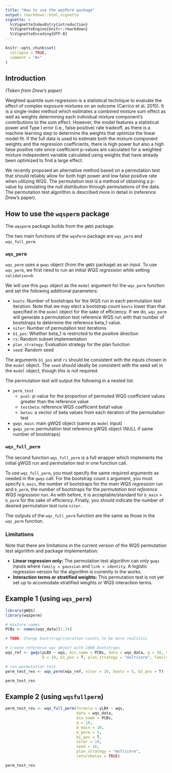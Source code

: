 ```yaml
---
title: "How to use the wqsPerm package"
output: rmarkdown::html_vignette
vignette: >
  %\VignetteIndexEntry{introduction}
  %\VignetteEngine{knitr::rmarkdown}
  %\VignetteEncoding{UTF-8}
---
```


```r
knitr::opts_chunk$set(
  collapse = TRUE,
  comment = "#>"
)
```

## Introduction 

*(Taken from Drew's paper)*

Weighted quantile sum regression is a statistical technique to evaluate the effect of complex exposure mixtures on an outcome (Carrico et al. 2015). It is a single-index method which estimates a combined mixture sum effect as well as weights determining each individual mixture component's contributions to the sum effect. However, the model features a statistical power and Type I error (i.e., false positive) rate tradeoff, as there is a machine learning step to determine the weights that optimize the linear model fit. If the full data is used to estimate both the mixture component weights and the regression coefficients, there is high power but also a high false positive rate since coefficient p-values are calculated for a weighted mixture independent variable calculated using weights that have already been optimized to find a large effect. 

We recently proposed an alternative method based on a permutation test that should reliably allow for both high power and low false positive rate when utilizing WQS. The permutation test is a method of obtaining a p-value by simulating the null distribution through permutations of the data. The permutation test algorithm is described more in detail in (reference Drew's paper).

## How to use the `wqsperm` package 

The `wqsperm` package builds from the `gWQS` package.

The two main functions of the `wqsPerm` package are `wqs_perm` and `wqs_full_perm`. 

### `wqs_perm`

`wqs_perm` uses a `gwqs` object (from the `gWQS` package) as an input. To use `wqs_perm`, we first need to run an initial *WQS regression* while setting `validation=0`.  

We will use this `gwqs` object as the `model` argument for the `wqs_perm` function and set the following additional parameters: 

* `boots`: Number of bootstraps for the WQS run in each permutation test iteration. Note that we may elect a bootstrap count `boots` lower than that specified in the `model` object for the sake of efficiency. If we do, `wqs_perm` will generate a permutation test reference WQS run with that number of bootstraps to determine the reference beta_1 value. 
* `niter`: Number of permutation test iterations 
* `b1_pos`: Whether beta_1 is restricted to the positive direction 
* `rs`: Random subset implementation 
* `plan_strategy`: Evaluation strategy for the plan function 
* `seed`: Random seed 

The arguments `b1_pos` and `rs` should be consistent with the inputs chosen in the `model` object. The `seed` should ideally be consistent with the seed set in the `model` object, though this is not required. 

The permutation test will output the following in a nested list: 

* `perm_test`
  * `pval`: p-value for the proportion of permuted WQS coefficient values greater than the reference value
  * `testbeta`: reference WQS coefficient beta1 value 
  * `betas`: a vector of beta values from each iteration of the permutation test
* `gwqs_main`: main gWQS object (same as `model` input)
* `gwqs_perm`: permutation test reference gWQS object (NULL if same number of bootstraps)

### `wqs_full_perm` 

The second function `wqs_full_perm` is a full wrapper which implements the initial gWQS run and permutation test in one function call. 

To use `wqs_full_perm`, you must specify the same required arguments as needed in the `gwqs` call. For the bootstrap count `b` argument, you must specify `b_main`, the number of bootstraps for the *main WQS regression* run and `b_perm`, the number of bootstraps for the *permutation test reference WQS regression* run. As with before, it is acceptable/standard for `b_main` $>$ `b_perm` for the sake of efficiency. Finally, you should indicate the number of desired permutation test runs `niter`.

The outputs of the `wqs_full_perm` function are the same as those in the `wqs_perm` function. 

### Limitations 

Note that there are limitations in the current version of the WQS permutation test algorithm and package implementation: 

* **Linear regression only:** The permutation test algorithm can only `gwqs` inputs where `family = gaussian` and `link = identity`. A logistic regression version for the algorithm is currently in the works. 
* **Interaction terms or stratified weights:**  This permutation test is not yet set up to accomodate stratified weights or WQS interaction terms.

## Example 1 (using `wqs_perm`)

```r
library(gWQS)
library(wqsperm)

# mixture names
PCBs <- names(wqs_data)[1:34]

# TODO: Change bootstrap/iteration counts to be more realistic

# create reference wqs object with 1000 bootstraps
wqs_ref <- gwqs(yLBX ~ wqs, mix_name = PCBs, data = wqs_data, q = 10, validation = 0,
                b = 10, b1_pos = T, plan_strategy = "multicore", family = "gaussian", seed = 16)

# run permutation test
perm_test_res <- wqs_perm(wqs_ref, niter = 10, boots = 5, b1_pos = T)

perm_test_res
```


## Example 2 (using `wqsfullperm`)

```r
perm_test_res <- wqs_full_perm(formula = yLBX ~ wqs,
                               data = wqs_data,
                               mix_name = PCBs,
                               q = 10,
                               b_main = 10,
                               b_perm = 5,
                               b1_pos = T,
                               niter = 10,
                               seed = 16,
                               plan_strategy = "multicore",
                               returnbetas = TRUE)

perm_test_res
```
